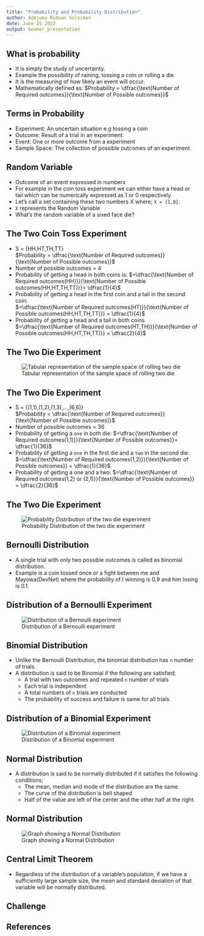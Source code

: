 ```yaml
---
title: "Probability and Probability Distribution"
author: Adejumo Ridwan Suleiman
date: June 25 2022
output: beamer_presentation
---
```


## What is probability

* It is simply the study of uncertainty.
* Example the possibility of raining, tossing a coin or rolling a die.
* It is the measuring of how likely an event will occur.
* Mathematically defined as:
$Probability = \dfrac{\text{Number of Required outcomes}}{\text{Number of Possible outcomes}}$


## Terms in Probability

* Experiment: An uncertain situation e.g tossing a coin
* Outcome: Result of a trial in an experiment.
* Event: One or more outcome from a experiment
* Sample Space: The collection of possible outcomes of an experiment.

## Random Variable

* Outcome of an event expressed in numbers
* For example in the coin toss experiment we can either have a head or tail which can be numerically expressed as 1 or 0 respectively.
* Let's call a set containing these two numbers X where;
`X = {1,0}`.
* `X` represents the Random Variable
* What's the random variable of a sixed face die?

## The Two Coin Toss Experiment


* S = {HH,HT,TH,TT}  
$Probability = \dfrac{\text{Number of Required outcomes}}{\text{Number of Possible outcomes}}$
* Number of possible outcomes = 4
* Probability of getting a head in both coins is:
$=\dfrac{\text{Number of Required outcomes(HH)}}{\text{Number of Possible outcomes(HH,HT,TH,TT)}}= \dfrac{1}{4}$
* Probability of getting a head in the first coin and a tail in the second coin:  
$=\dfrac{\text{Number of Required outcomes(HT)}}{\text{Number of Possible outcomes(HH,HT,TH,TT)}} = \dfrac{1}{4}$
* Probability of getting a head and a tail in both coins.  
$=\dfrac{\text{Number of Required outcomes(HT,TH)}}{\text{Number of Possible outcomes(HH,HT,TH,TT)}} = \dfrac{2}{4}$


## The Two Die Experiment

![Tabular representation of the sample space of rolling two die ]("C:\Users\User\Documents\Statistics\image\die.png")

## The Two Die Experiment

* S = {(1,1),(1,2),(1,3),...,(6,6)}  
$Probability = \dfrac{\text{Number of Required outcomes}}{\text{Number of Possible outcomes}}$
* Number of possible outcomes = 36
* Probability of getting a `one` in both die:
$=\dfrac{\text{Number of Required outcomes(1,1)}}{\text{Number of Possible outcomes}}= \dfrac{1}{36}$
* Probability of getting a `one` in the first die and a `two` in the second die:
$=\dfrac{\text{Number of Required outcomes(1,2)}}{\text{Number of Possible outcomes}} = \dfrac{1}{36}$
* Probability of getting a one and a two: 
$=\dfrac{\text{Number of Required outcomes(1,2) or (2,1)}}{\text{Number of Possible outcomes}} = \dfrac{2}{36}$

## The Two Die Experiment

![Probability Distribution of the two die experiment ]("C:\Users\User\Documents\Statistics\image\two_die.png")

## Bernoulli Distribution

* A single trial with only two possible outcomes is called as binomial distribution.
* Example is a coin tossed once or a fight between me and Mayowa(DevNet) where the probability of I winning is 0.9 and him losing is 0.1.

## Distribution of a Bernoulli Experiment

![Distribution of a Bernoulli experiment]("C:\Users\User\Documents\Statistics\image\bernoulli.png")

## Binomial Distribution

* Unlike the Bernoulli Distribution, the binomial distribution has `n` number of trials.
* A distribution is said to be Binomial if the following are satisfied;
  - A trial with two outcomes and repeated `n` number of trials
  - Each trial is independent 
  - A total numbers of `n` trials are conducted
  - The probability of success and failure is same for all trials.
  
## Distribution of a Binomial Experiment

![Distribution of a Binomial experiment]("C:\Users\User\Documents\Statistics\image\binomial.png")
  
## Normal Distribution

* A distribution is said to be normally distributed if it satisfies the following conditions;
  - The mean, median and mode of the distribution are the same.
  - The curve of the distribution is bell shaped
  - Half of the value are left of the center and the other half at the right.
  
## Normal Distribution

![Graph showing a Normal Distribution]("C:\Users\User\Documents\Statistics\image\normal.png")

## Central Limit Theorem

* Regardless of the distribution of a variable's population, if we have a sufficiently large sample size, the mean and standard deviation of that variable will be normally distributed.

## Challenge



## References